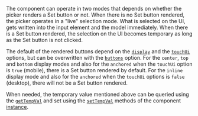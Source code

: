 The component can operate in two modes that depends on whether the picker renders a Set button or not. When there is no Set button rendered, the picker operates in a "live" selection mode. What is selected on the UI, gets written into the input element and the model immediately. When there is a Set button rendered, the selection on the UI becomes temporary as long as the Set button is not clicked.

The default of the rendered buttons depend on the [`display`](./api#opt-display) and the [`touchUi`](./api#opt-touchUI) options, but can be overwritten with the [`buttons`](./api#opt-buttons) option. For the `center`, `top` and `bottom` display modes and also for the `anchored` when the `touchUi` option is `true` (mobile), there is a Set button rendered by default. For the `inline` display mode and also for the `anchored` when the `touchUi` options is `false` (desktop), there will not be a Set button rendered.

When needed, the temporary value mentioned above can be queried using the [`getTempVal`](./api#method-getTempVal) and set using the [`setTempVal`](./api#method-setTempVal) methods of the component [instance](../core-concepts/instance).